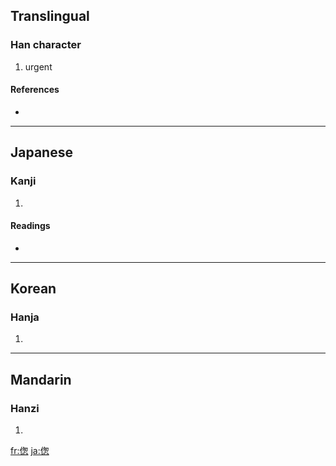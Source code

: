{{also|傯}}
==Translingual==

===Han character===
{{Han char|rn=9|rad=人|as=09|sn=11|four=|canj=人心大心 (OPKP)}}

# urgent

====References====
* {{Han ref|kx=0111.250|dkj=00889|dj=0237.220|hdz=10194.030|uh=506C|ud=20588}}

----

==Japanese==

===Kanji===
{{ja-kanji|grade=|rs=人09}}

# {{defn|Japanese}}

====Readings====
* {{ja-readings|on=[[そう]] (sō)|kun=[[くるしむ]] (kurushimu), [[せわしい]] (sewashii), [[あわただしい]] (awatadashii)}}

----

==Korean==

===Hanja===
{{ko-hanja|hangeul=총|rv=chong|mr=ch'ong}}

# {{defn|Korean}}

----

==Mandarin==

===Hanzi===
{{cmn-hanzi|tra=傯|pin=[[zǒng]] ([[zong3]])|wg=tsung<sup>3</sup>}}

# {{defn|Mandarin}}

[[fr:偬]]
[[ja:偬]]